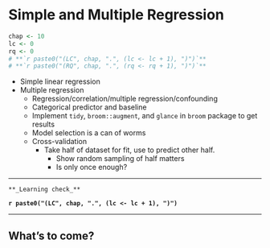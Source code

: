# Simple and Multiple Regression {#regress}
    
```r
chap <- 10
lc <- 0
rq <- 0
# **`r paste0("(LC", chap, ".", (lc <- lc + 1), ")")`**
# **`r paste0("(RQ", chap, ".", (rq <- rq + 1), ")")`**
```
    
    
+ Simple linear regression
+ Multiple regression
    + Regression/correlation/multiple regression/confounding
    + Categorical predictor and baseline 
    + Implement `tidy`, `broom::augment`, and `glance` in `broom` package to get results
    + Model selection is a can of worms 
    + Cross-validation
        + Take half of dataset for fit, use to predict other half.
            + Show random sampling of half matters
            + Is only once enough?
            
***
```block
**_Learning check_**
```

**`r paste0("(LC", chap, ".", (lc <- lc + 1), ")")`**

***        
    
## What's to come?             